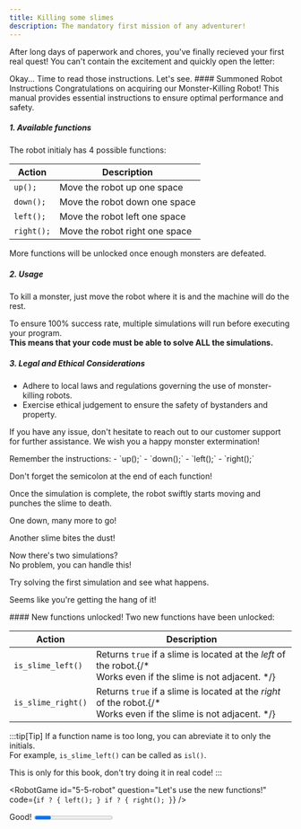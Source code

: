 ```yaml
---
title: Killing some slimes
description: The mandatory first mission of any adventurer!
---
```



After long days of paperwork and chores, you've finally recieved your first real quest!
You can't contain the excitement and quickly open the letter:

<CodeQuestion
  id="5-1"
  code="read_quest(1);"
  editable={false}
  showLineNumbers={false}
/>

<Checkpoint id="5-1">
Okay... Time to read those instructions.  
Let's see.

<QuestionCard background="var(--color-paper)" border={false} rounded>
#### Summoned Robot Instructions
Congratulations on acquiring our Monster-Killing Robot!  
This manual provides essential instructions to ensure optimal performance and safety.

##### 1. Available functions
The robot initialy has 4 possible functions:

| Action     | Description                    |
| ---------- | ------------------------------ |
| `up();`    | Move the robot up one space    |
| `down();`  | Move the robot down one space  |
| `left();`  | Move the robot left one space  |
| `right();` | Move the robot right one space |

More functions will be unlocked once enough monsters are defeated.

##### 2. Usage
To kill a monster, just move the robot where it is and the machine will do the rest.

To ensure 100% success rate, multiple simulations will run before executing your program.  
**This means that your code must be able to solve ALL the simulations.**

##### 3. Legal and Ethical Considerations
- Adhere to local laws and regulations governing the use of monster-killing robots.
- Exercise ethical judgement to ensure the safety of bystanders and property.

If you have any issue, don't hesitate to reach out to our customer support for further assistance.
We wish you a happy monster extermination!
</QuestionCard>

<Hint>
Remember the instructions:
- `up();`
- `down();`
- `left();`
- `right();`

Don't forget the semicolon at the end of each function!
</Hint>

<RobotGame
  id="5-2-robot"
  question="Kill the slime!"
/>
</Checkpoint>

<Checkpoint id="5-2-robot">

Once the simulation is complete, the robot swiftly starts moving and punches the slime to death.

One down, many more to go!

<RobotGame
  id="5-3-robot"
  question="Kill another one!"
/>
</Checkpoint>

<Checkpoint id="5-3-robot">
Another slime bites the dust!

Now there's two simulations?  
No problem, you can handle this!

<Hint>
Try solving the first simulation and see what happens.
</Hint>
<RobotGame
  id="5-4-robot"
  question="Complete the simulations!"
/>
</Checkpoint>

<Checkpoint id="5-4-robot">

Seems like you're getting the hang of it!

<QuestionCard background="var(--color-paper)" border={false} rounded>
#### New functions unlocked!
Two new functions have been unlocked:

| Action              | Description                                                                                                   |
| ------------------- | ------------------------------------------------------------------------------------------------------------- |
| `is_slime_left()`  | Returns `true` if a slime is located at the *left* of the robot.{/* <br/>Works even if the slime is not adjacent.  */}|
| `is_slime_right()` | Returns `true` if a slime is located at the *right* of the robot.{/* <br/>Works even if the slime is not adjacent. */}                                                                                    |

:::tip[Tip]
If a function name is too long, you can abreviate it to only the initials.  
For example, `is_slime_left()` can be called as `isl()`.

This is only for this book, don't try doing it in real code!
:::
</QuestionCard>

<RobotGame
id="5-5-robot"
question="Let's use the new functions!"
code={`
if ? {
  left();
}
if ? {
  right();
}
`}
/>
</Checkpoint>

<Checkpoint id="5-5-robot">
Good! 
</Checkpoint>

<Progress id="5" total={8} />
